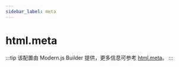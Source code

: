 ```yaml
---
sidebar_label: meta
---
```


# html.meta

:::tip
该配置由 Modern.js Builder 提供，更多信息可参考 [html.meta](https://modernjs.dev/builder/api/config-html.html#html-meta)。
:::


<Main />
